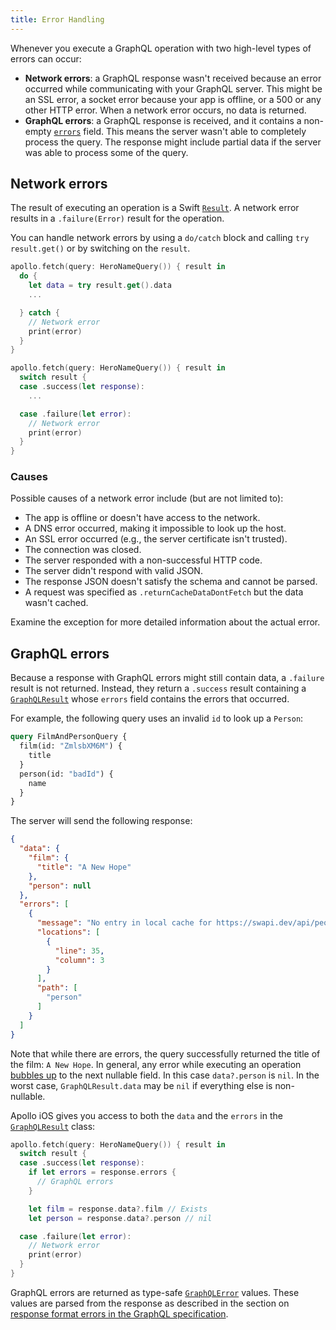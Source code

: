 ```yaml
---
title: Error Handling
---
```


Whenever you execute a GraphQL operation with two high-level types of errors can occur:

- **Network errors**: a GraphQL response wasn't received because an error occurred while communicating with your GraphQL server. This might be an SSL error, a socket error because your app is offline, or a 500 or any other HTTP error. When a network error occurs, no data is returned.
- **GraphQL errors**: a GraphQL response is received, and it contains a non-empty [`errors`](https://spec.graphql.org/draft/#sec-Errors) field. This means the server wasn't able to completely process the query. The response might include partial data if the server was able to process some of the query.

## Network errors

The result of executing an operation is a Swift [`Result`](https://developer.apple.com/documentation/swift/result). A network error results in a `.failure(Error)` result for the operation.

You can handle network errors by using a `do/catch` block and calling `try result.get()` or by switching on the `result`.

<CodeColumns cols={2}>

```swift
apollo.fetch(query: HeroNameQuery()) { result in
  do {
    let data = try result.get().data
    ...

  } catch {
    // Network error
    print(error)
  }
}
```

```swift
apollo.fetch(query: HeroNameQuery()) { result in
  switch result {
  case .success(let response):
    ...

  case .failure(let error):
    // Network error
    print(error)
  }
}
```

</CodeColumns>

### Causes

Possible causes of a network error include (but are not limited to):

* The app is offline or doesn't have access to the network.
* A DNS error occurred, making it impossible to look up the host.
* An SSL error occurred (e.g., the server certificate isn't trusted).
* The connection was closed.
* The server responded with a non-successful HTTP code.
* The server didn't respond with valid JSON.
* The response JSON doesn't satisfy the schema and cannot be parsed.
* A request was specified as `.returnCacheDataDontFetch` but the data wasn't cached.

Examine the exception for more detailed information about the actual error.

## GraphQL errors

Because a response with GraphQL errors might still contain data, a `.failure` result is not returned. Instead, they return a `.success` result containing a [`GraphQLResult`](https://www.apollographql.com/docs/ios/docc/documentation/apollo/graphqlresult) whose `errors` field contains the errors that occurred.

For example, the following query uses an invalid `id` to look up a `Person`:

```graphql
query FilmAndPersonQuery {
  film(id: "ZmlsbXM6M") {
    title
  }
  person(id: "badId") {
    name
  }
}
```

The server will send the following response:

```json
{
  "data": {
    "film": {
      "title": "A New Hope"
    },
    "person": null
  },
  "errors": [
    {
      "message": "No entry in local cache for https://swapi.dev/api/people/m�H/",
      "locations": [
        {
          "line": 35,
          "column": 3
        }
      ],
      "path": [
        "person"
      ]
    }
  ]
}
```

Note that while there are errors, the query successfully returned the title of the film: `A New Hope`. In general, any error while executing an operation [bubbles up](https://spec.graphql.org/draft/#sec-Errors) to the next nullable field. In this case `data?.person` is `nil`. In the worst case, `GraphQLResult.data` may be `nil` if everything else is non-nullable.

Apollo iOS gives you access to both the `data` and the `errors` in the [`GraphQLResult`](https://www.apollographql.com/docs/ios/docc/documentation/apollo/graphqlresult) class:

```swift
apollo.fetch(query: HeroNameQuery()) { result in
  switch result {
  case .success(let response):
    if let errors = response.errors {
      // GraphQL errors
    }

    let film = response.data?.film // Exists
    let person = response.data?.person // nil

  case .failure(let error):
    // Network error
    print(error)
  }
}
```

GraphQL errors are returned as type-safe [`GraphQLError`](https://www.apollographql.com/docs/ios/docc/documentation/apollo/graphqlerror) values. These values are parsed from the response as described in the section on [response format errors in the GraphQL specification](https://graphql.github.io/graphql-spec/June2018/#sec-Errors).
